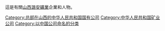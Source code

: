 這是有關[[山西潞安礦業|山西潞安礦業]]企業和人物。

[[Category:总部在山西的中华人民共和国国有公司|Category:总部在山西的中华人民共和国国有公司]]
[[Category:中华人民共和国矿业公司|Category:中华人民共和国矿业公司]]
[[Category:以中国公司命名的分类|Category:以中国公司命名的分类]]